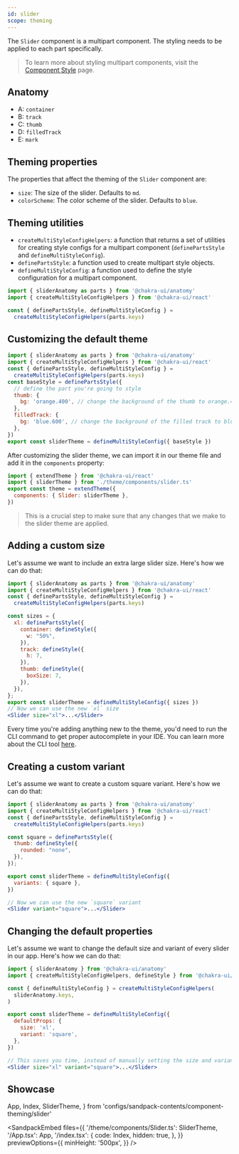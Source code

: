 ```yaml
---
id: slider
scope: theming
---
```


The `Slider` component is a multipart component. The styling needs to be applied
to each part specifically.

> To learn more about styling multipart components, visit the
> [Component Style](/docs/styled-system/component-style#styling-multipart-components)
> page.

## Anatomy

- A: `container`
- B: `track`
- C: `thumb`
- D: `filledTrack`
- E: `mark`

## Theming properties

The properties that affect the theming of the `Slider` component are:

- `size`: The size of the slider. Defaults to `md`.
- `colorScheme`: The color scheme of the slider. Defaults to `blue`.

## Theming utilities

- `createMultiStyleConfigHelpers`: a function that returns a set of utilities
  for creating style configs for a multipart component (`definePartsStyle` and
  `defineMultiStyleConfig`).
- `definePartsStyle`: a function used to create multipart style objects.
- `defineMultiStyleConfig`: a function used to define the style configuration
  for a multipart component.

```jsx live=false
import { sliderAnatomy as parts } from '@chakra-ui/anatomy'
import { createMultiStyleConfigHelpers } from '@chakra-ui/react'

const { definePartsStyle, defineMultiStyleConfig } =
  createMultiStyleConfigHelpers(parts.keys)
```

## Customizing the default theme

```jsx live=false
import { sliderAnatomy as parts } from '@chakra-ui/anatomy'
import { createMultiStyleConfigHelpers } from '@chakra-ui/react'
const { definePartsStyle, defineMultiStyleConfig } =
  createMultiStyleConfigHelpers(parts.keys)
const baseStyle = definePartsStyle({
  // define the part you're going to style
  thumb: {
    bg: 'orange.400', // change the background of the thumb to orange.400
  },
  filledTrack: {
    bg: 'blue.600', // change the background of the filled track to blue.600
  },
})
export const sliderTheme = defineMultiStyleConfig({ baseStyle })
```

After customizing the slider theme, we can import it in our theme file and add
it in the `components` property:

```jsx live=false
import { extendTheme } from '@chakra-ui/react'
import { sliderTheme } from './theme/components/slider.ts'
export const theme = extendTheme({
  components: { Slider: sliderTheme },
})
```

> This is a crucial step to make sure that any changes that we make to the
> slider theme are applied.

## Adding a custom size

Let's assume we want to include an extra large slider size. Here's how we can do
that:

```jsx live=false
import { sliderAnatomy as parts } from '@chakra-ui/anatomy'
import { createMultiStyleConfigHelpers } from '@chakra-ui/react'
const { definePartsStyle, defineMultiStyleConfig } =
  createMultiStyleConfigHelpers(parts.keys)

const sizes = {
  xl: definePartsStyle({
    container: defineStyle({
      w: "50%",
    }),
    track: defineStyle({
      h: 7,
    }),
    thumb: defineStyle({
      boxSize: 7,
    }),
  }),
};
export const sliderTheme = defineMultiStyleConfig({ sizes })
// Now we can use the new `xl` size
<Slider size="xl">...</Slider>
```

Every time you're adding anything new to the theme, you'd need to run the CLI
command to get proper autocomplete in your IDE. You can learn more about the CLI
tool [here](/docs/styled-system/cli).

## Creating a custom variant

Let's assume we want to create a custom square variant. Here's how we can do
that:

```jsx live=false
import { sliderAnatomy as parts } from '@chakra-ui/anatomy'
import { createMultiStyleConfigHelpers } from '@chakra-ui/react'
const { definePartsStyle, defineMultiStyleConfig } =
  createMultiStyleConfigHelpers(parts.keys)

const square = definePartsStyle({
  thumb: defineStyle({
    rounded: "none",
  }),
});

export const sliderTheme = defineMultiStyleConfig({
  variants: { square },
})

// Now we can use the new `square` variant
<Slider variant="square">...</Slider>
```

## Changing the default properties

Let's assume we want to change the default size and variant of every slider in
our app. Here's how we can do that:

```jsx live=false
import { sliderAnatomy } from '@chakra-ui/anatomy'
import { createMultiStyleConfigHelpers, defineStyle } from '@chakra-ui/react'

const { defineMultiStyleConfig } = createMultiStyleConfigHelpers(
  sliderAnatomy.keys,
)

export const sliderTheme = defineMultiStyleConfig({
  defaultProps: {
    size: 'xl',
    variant: 'square',
  },
})

// This saves you time, instead of manually setting the size and variant every time you use a slider:
<Slider size="xl" variant="square">...</Slider>
```

## Showcase

  App,
  Index,
  SliderTheme,
} from 'configs/sandpack-contents/component-theming/slider'

<SandpackEmbed
  files={{
    '/theme/components/Slider.ts': SliderTheme,
    '/App.tsx': App,
    '/index.tsx': {
      code: Index,
      hidden: true,
    },
  }}
  previewOptions={{
    minHeight: '500px',
  }}
/>
